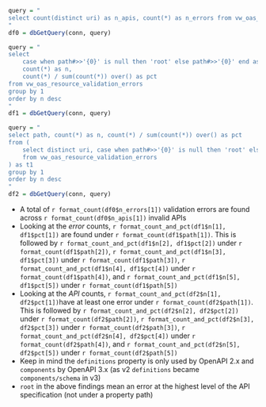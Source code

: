 ```r
query = "
select count(distinct uri) as n_apis, count(*) as n_errors from vw_oas_resource_validation_errors;
"
df0 = dbGetQuery(conn, query)

query = "
select 
	case when path#>>'{0}' is null then 'root' else path#>>'{0}' end as path, 
	count(*) as n, 
	count(*) / sum(count(*)) over() as pct
from vw_oas_resource_validation_errors
group by 1
order by n desc
"
df1 = dbGetQuery(conn, query)

query = "
select path, count(*) as n, count(*) / sum(count(*)) over() as pct
from (
	select distinct uri, case when path#>>'{0}' is null then 'root' else path#>>'{0}' end as path
	from vw_oas_resource_validation_errors
) as t1
group by 1
order by n desc
"
df2 = dbGetQuery(conn, query)

```

- A total of `r format_count(df0$n_errors[1])` validation errors are found across `r format_count(df0$n_apis[1])` invalid APIs
- Looking at the *error* counts, `r format_count_and_pct(df1$n[1], df1$pct[1])` are found under ``r format_count(df1$path[1])``. This is followed by `r format_count_and_pct(df1$n[2], df1$pct[2])`  under ``r format_count(df1$path[2])``, `r format_count_and_pct(df1$n[3], df1$pct[3])` under ``r format_count(df1$path[3])``, `r format_count_and_pct(df1$n[4], df1$pct[4])` under ``r format_count(df1$path[4])``, and  `r format_count_and_pct(df1$n[5], df1$pct[5])`  under ``r format_count(df1$path[5])`` 
- Looking at the *API* counts, `r format_count_and_pct(df2$n[1], df2$pct[1])`have at least one error under ``r format_count(df2$path[1])``. This is followed by `r format_count_and_pct(df2$n[2], df2$pct[2])`  under ``r format_count(df2$path[2])``, `r format_count_and_pct(df2$n[3], df2$pct[3])` under ``r format_count(df2$path[3])``, `r format_count_and_pct(df2$n[4], df2$pct[4])` under ``r format_count(df2$path[4])``, and  `r format_count_and_pct(df2$n[5], df2$pct[5])`  under ``r format_count(df2$path[5])``
- Keep in mind the `definitions` property is only used by OpenAPI 2.x and `components` by OpenAPI  3.x (as v2 `definitions` became `components/schema` in v3)
- `root` in the above findings mean an error at the highest level of the API specification (not under a property path)